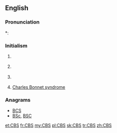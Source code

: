 ==English==

===Pronunciation===
*: {{rhymes|ɛs|lang=en}}

===Initialism===
{{en-initialism}}

# {{context|broadcasting|lang=en}} {{initialism of|[[wikipedia:CBS|Columbia Broadcasting System]]|lang=en}}
# {{context|education|lang=en}} {{initialism of|[[w:List of Christian Brothers schools|Christian Brothers School]]|lang=en}}
# {{context|software|lang=en}} {{initialism of|Component-Based Servicing|lang=en}}
# [[Charles Bonnet syndrome]]

===Anagrams===
* [[BCS#English|BCS]] 
* [[BSc#English|BSc]], [[BSC#English|BSC]]

[[et:CBS]]
[[fr:CBS]]
[[my:CBS]]
[[pl:CBS]]
[[sk:CBS]]
[[tr:CBS]]
[[zh:CBS]]